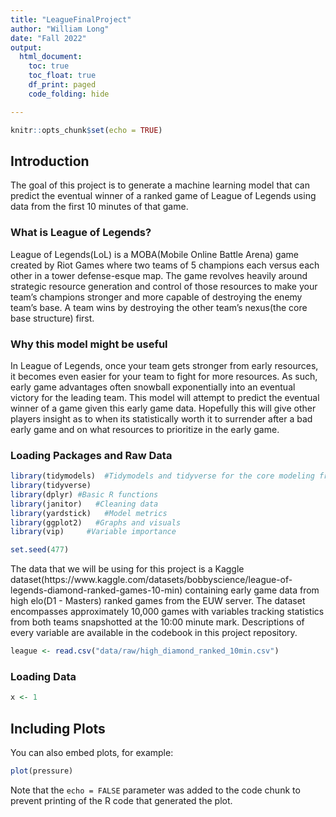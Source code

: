 ```yaml
---
title: "LeagueFinalProject"
author: "William Long"
date: "Fall 2022"
output:
  html_document:
    toc: true
    toc_float: true
    df_print: paged
    code_folding: hide

---
```


```r
knitr::opts_chunk$set(echo = TRUE)
```

## Introduction

The goal of this project is to generate a machine learning model that can predict the eventual winner of a ranked game of League of Legends using data from the first 10 minutes of that game.

### What is League of Legends?

League of Legends(LoL) is a MOBA(Mobile Online Battle Arena) game created by Riot Games where two teams of 5 champions each versus each other in a tower defense-esque map. The game
revolves heavily around strategic resource generation and control of those resources to make your team’s champions stronger and more capable of destroying the enemy team’s base. A team wins by destroying the other team's nexus(the core base structure) first. 

### Why this model might be useful

In League of Legends, once your team gets stronger from early resources, it becomes even easier for your team to fight for more resources. As such, early game advantages often snowball exponentially into an eventual victory for the leading team. This model will attempt to predict the eventual winner of a game given this early game data. Hopefully this will give other players insight as to when its statistically worth it to surrender after a bad early game and on what resources to prioritize in the early game.



### Loading Packages and Raw Data
```r
library(tidymodels)  #Tidymodels and tidyverse for the core modeling framework
library(tidyverse)
library(dplyr) #Basic R functions
library(janitor)   #Cleaning data
library(yardstick)   #Model metrics
library(ggplot2)   #Graphs and visuals
library(vip)     #Variable importance

set.seed(477)

```

The data that we will be using for this project is a Kaggle dataset(https://www.kaggle.com/datasets/bobbyscience/league-of-legends-diamond-ranked-games-10-min) containing early game data from high elo(D1 - Masters) ranked games from the EUW server. The dataset encompasses approximately 10,000 games with variables tracking statistics from both teams snapshotted at the 10:00 minute mark. Descriptions of every variable are available in the codebook in this project repository. 


```r
league <- read.csv("data/raw/high_diamond_ranked_10min.csv")

```



### Loading Data

```r
x <- 1
```

## Including Plots

You can also embed plots, for example:

```r
plot(pressure)
```

Note that the `echo = FALSE` parameter was added to the code chunk to prevent printing of the R code that generated the plot.
